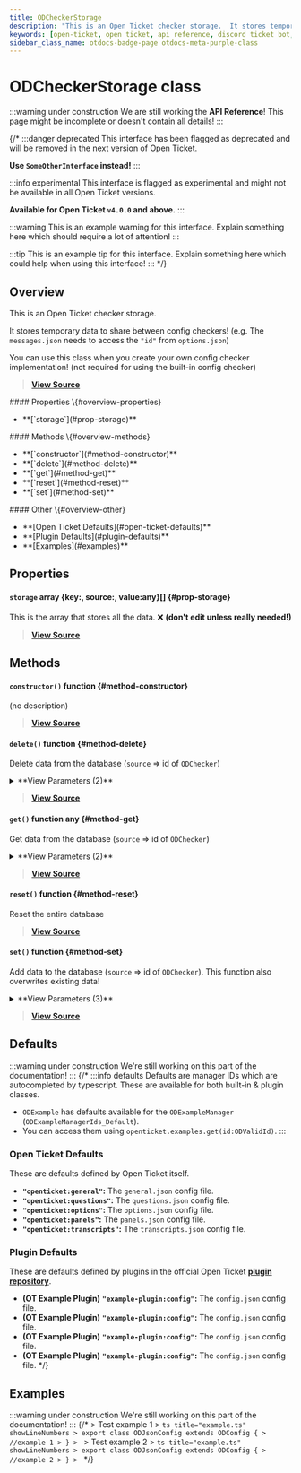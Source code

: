 ```yaml
---
title: ODCheckerStorage
description: "This is an Open Ticket checker storage.  It stores temporary data to share between config checkers!"
keywords: [open-ticket, open ticket, api reference, discord ticket bot, class]
sidebar_class_name: otdocs-badge-page otdocs-meta-purple-class
---
```

<head>
    <link rel="apple-touch-icon" href="/img/logo_vertical.png"/>
</head>

# ODCheckerStorage <M color="purple">class</M>

:::warning under construction
We are still working the **API Reference**! This page might be incomplete or doesn't contain all details!
:::

{/*
:::danger deprecated
This interface has been flagged as deprecated and will be removed in the next version of Open Ticket.

**Use `SomeOtherInterface` instead!**
:::

:::info experimental
This interface is flagged as experimental and might not be available in all Open Ticket versions.

**Available for Open Ticket `v4.0.0` and above.**
:::

:::warning
This is an example warning for this interface. Explain something here which should require a lot of attention!
:::

:::tip
This is an example tip for this interface. Explain something here which could help when using this interface!
:::
*/}

## Overview
This is an Open Ticket checker storage. 

It stores temporary data to share between config checkers!
(e.g. The `messages.json` needs to access the `"id"` from `options.json`)


You can use this class when you create your own config checker implementation! (not required for using the built-in config checker)

> [**View Source**](https://otgithub.dj-dj.be/tree/main/src/core/api/modules/checker.ts#L96)

<FlexHorizontal>
<div style={{width:"30%"}} className="otdocs-flex-mobile-width">
    #### Properties \{#overview-properties}
    <ul>
        <li>**[`storage`](#prop-storage)**</li>
    </ul>
</div>
<div style={{width:"30%"}} className="otdocs-flex-mobile-width">
    #### Methods \{#overview-methods}
    <ul>
        <li>**[`constructor`](#method-constructor)**</li>
        <li>**[`delete`](#method-delete)**</li>
        <li>**[`get`](#method-get)**</li>
        <li>**[`reset`](#method-reset)**</li>
        <li>**[`set`](#method-set)**</li>
    </ul>
</div>
<div style={{width:"30%"}} className="otdocs-flex-mobile-width">
    #### Other \{#overview-other}
    <ul>
        <li>**[Open Ticket Defaults](#open-ticket-defaults)**</li>
        <li>**[Plugin Defaults](#plugin-defaults)**</li>
        <li>**[Examples](#examples)**</li>
    </ul>
</div>
</FlexHorizontal>

## Properties
<Divider></Divider>
#### `storage` <M color="pink">array</M> <ApiBlock>\{key:<ApiUrl url="js:string" label="string"/>, source:<ApiUrl url="class:ODId" label="api.ODId"/>, value:any\}[]</ApiBlock> \{#prop-storage}
This is the array that stores all the data. ❌ **(don't edit unless really needed!)**

> [**View Source**](https://otgithub.dj-dj.be/tree/main/src/core/api/modules/checker.ts#L98)

<Divider></Divider>

## Methods
<Divider></Divider>
#### `constructor()` <M color="orange">function</M> <ApiBlock><ApiUrl url="class:ODCheckerStorage" label="api.ODCheckerStorage"/></ApiBlock> \{#method-constructor}
(no description)



> [**View Source**](https://otgithub.dj-dj.be)

<Divider></Divider>
#### `delete()` <M color="orange">function</M> <ApiBlock><ApiUrl url="js:boolean" label="boolean"/></ApiBlock> \{#method-delete}
Delete data from the database (`source` => id of `ODChecker`)

<details>
<summary>**View Parameters (2)**</summary>
- **`source`:** <M color="brown">type</M> <ApiBlock><ApiUrl url="type:ODValidId" label="api.ODValidId"/></ApiBlock> - Parameter Description Lorem Ipsum.
- **`key`:** <M color="blue">string</M> <ApiBlock><ApiUrl url="js:string" label="string"/></ApiBlock> - Parameter Description Lorem Ipsum.
</details>

> [**View Source**](https://otgithub.dj-dj.be/tree/main/src/core/api/modules/checker.ts#L124)

<Divider></Divider>
#### `get()` <M color="orange">function</M> <ApiBlock>any</ApiBlock> \{#method-get}
Get data from the database (`source` => id of `ODChecker`)

<details>
<summary>**View Parameters (2)**</summary>
- **`source`:** <M color="brown">type</M> <ApiBlock><ApiUrl url="type:ODValidId" label="api.ODValidId"/></ApiBlock> - Parameter Description Lorem Ipsum.
- **`key`:** <M color="blue">string</M> <ApiBlock><ApiUrl url="js:string" label="string"/></ApiBlock> - Parameter Description Lorem Ipsum.
</details>

> [**View Source**](https://otgithub.dj-dj.be/tree/main/src/core/api/modules/checker.ts#L101)

<Divider></Divider>
#### `reset()` <M color="orange">function</M> <ApiBlock><ApiUrl url="js:void" label="void"/></ApiBlock> \{#method-reset}
Reset the entire database



> [**View Source**](https://otgithub.dj-dj.be/tree/main/src/core/api/modules/checker.ts#L134)

<Divider></Divider>
#### `set()` <M color="orange">function</M> <ApiBlock><ApiUrl url="js:boolean" label="boolean"/></ApiBlock> \{#method-set}
Add data to the database (`source` => id of `ODChecker`). This function also overwrites existing data!

<details>
<summary>**View Parameters (3)**</summary>
- **`source`:** <M color="brown">type</M> <ApiBlock><ApiUrl url="type:ODValidId" label="api.ODValidId"/></ApiBlock> - Parameter Description Lorem Ipsum.
- **`key`:** <M color="blue">string</M> <ApiBlock><ApiUrl url="js:string" label="string"/></ApiBlock> - Parameter Description Lorem Ipsum.
- **`value`:** <M color="brown">type</M> <ApiBlock>any</ApiBlock> - Parameter Description Lorem Ipsum.
</details>

> [**View Source**](https://otgithub.dj-dj.be/tree/main/src/core/api/modules/checker.ts#L106)

<Divider></Divider>

## Defaults
:::warning under construction
We're still working on this part of the documentation!
:::
{/*
:::info defaults
Defaults are manager IDs which are autocompleted by typescript. These are available for both built-in & plugin classes.
- `ODExample` has defaults available for the `ODExampleManager` (`ODExampleManagerIds_Default`).
- You can access them using `openticket.examples.get(id:ODValidId)`.
:::

### Open Ticket Defaults
These are defaults defined by Open Ticket itself.
- **`"openticket:general"`:** The `general.json` config file.
- **`"openticket:questions"`:** The `questions.json` config file.
- **`"openticket:options"`:** The `options.json` config file.
- **`"openticket:panels"`:** The `panels.json` config file.
- **`"openticket:transcripts"`:** The `transcripts.json` config file.

### Plugin Defaults
These are defaults defined by plugins in the official Open Ticket [**plugin repository**](https://odplugins.dj-dj.be/tree/main/open-ticket).
- <C color="blue">**(OT Example Plugin)**</C> **`"example-plugin:config"`:** The `config.json` config file.
- <C color="blue">**(OT Example Plugin)**</C> **`"example-plugin:config"`:** The `config.json` config file.
- <C color="blue">**(OT Example Plugin)**</C> **`"example-plugin:config"`:** The `config.json` config file.
- <C color="blue">**(OT Example Plugin)**</C> **`"example-plugin:config"`:** The `config.json` config file.
*/}

## Examples
:::warning under construction
We're still working on this part of the documentation!
:::
{/*
<Tabs>
    <TabItem value="First Example">
    > Test example 1
    > ```ts title="example.ts" showLineNumbers
    > export class ODJsonConfig extends ODConfig {
    >     //example 1
    > }
    > ```
    </TabItem>
    <TabItem value="Second Example">
    > Test example 2
    > ```ts title="example.ts" showLineNumbers
    > export class ODJsonConfig extends ODConfig {
    >     //example 2
    > }
    > ```
    </TabItem>
</Tabs>
*/}
